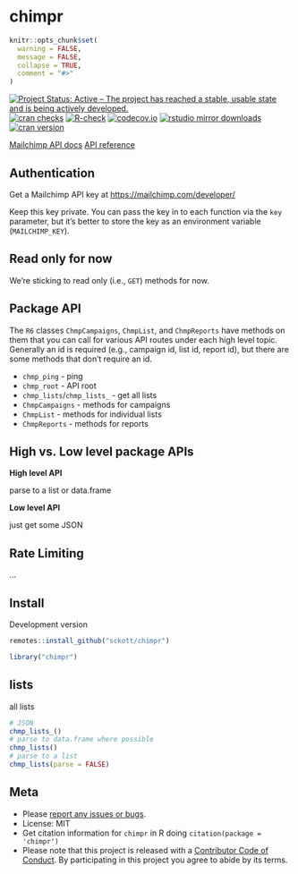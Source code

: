 chimpr
======

```r
knitr::opts_chunk$set(
  warning = FALSE,
  message = FALSE,
  collapse = TRUE,
  comment = "#>"
)
```

[![Project Status: Active – The project has reached a stable, usable state and is being actively developed.](https://www.repostatus.org/badges/latest/active.svg)](https://www.repostatus.org/#active)
[![cran checks](https://cranchecks.info/badges/worst/chimpr)](https://cranchecks.info/pkgs/chimpr)
[![R-check](https://github.com/sckott/chimpr/workflows/R-check/badge.svg)](https://github.com/sckott/chimpr/actions?query=workflow%3AR-check)
[![codecov.io](https://codecov.io/github/sckott/chimpr/coverage.svg?branch=master)](https://codecov.io/github/sckott/chimpr?branch=master)
[![rstudio mirror downloads](https://cranlogs.r-pkg.org/badges/chimpr)](https://github.com/metacran/cranlogs.app)
[![cran version](https://www.r-pkg.org/badges/version/chimpr)](https://cran.r-project.org/package=chimpr)

[Mailchimp API docs][docs]
[API reference][apiref]

## Authentication

Get a Mailchimp API key at <https://mailchimp.com/developer/>

Keep this key private. You can pass the key in to each function via the
`key` parameter, but it's better to store the key as an environment
variable (`MAILCHIMP_KEY`).

## Read only for now

We're sticking to read only (i.e., `GET`) methods for now.

## Package API

The `R6` classes `ChmpCampaigns`, `ChmpList`, and `ChmpReports` have methods on them that 
you can call for various API routes under each high level topic. Generally an id is 
required (e.g., campaign id, list id, report id), but there are some methods that don't 
require an id.

* `chmp_ping` - ping 
* `chmp_root` - API root
* `chmp_lists`/`chmp_lists_` - get all lists
* `ChmpCampaigns` - methods for campaigns
* `ChmpList` - methods for individual lists
* `ChmpReports` - methods for reports

## High vs. Low level package APIs

__High level API__

parse to a list or data.frame

__Low level API__

just get some JSON

## Rate Limiting

...

## Install

Development version

```r
remotes::install_github("sckott/chimpr")
```

```r
library("chimpr")
```

## lists

all lists

```r
# JSON
chmp_lists_()
# parse to data.frame where possible
chmp_lists()
# parse to a list
chmp_lists(parse = FALSE)
```

## Meta

* Please [report any issues or bugs](https://github.com/sckott/chimpr/issues).
* License: MIT
* Get citation information for `chimpr` in R doing `citation(package = 'chimpr')`
* Please note that this project is released with a [Contributor Code of Conduct][coc]. By participating in this project you agree to abide by its terms.

[docs]: https://mailchimp.com/developer/
[apiref]: https://mailchimp.com/developer/guides/get-started-with-mailchimp-api-3/

[coc]: https://github.com/sckott/chimpr/blob/master/CODE_OF_CONDUCT.md

